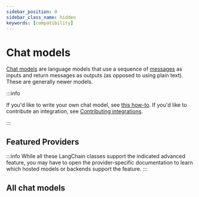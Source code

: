 ```yaml
---
sidebar_position: 0
sidebar_class_name: hidden
keywords: [compatibility]
---
```


# Chat models

[Chat models](/docs/concepts/chat_models) are language models that use a sequence of [messages](/docs/concepts/messages) as inputs and return messages as outputs (as opposed to using plain text). These are generally newer models.

:::info

If you'd like to write your own chat model, see [this how-to](/docs/how_to/custom_chat_model/).
If you'd like to contribute an integration, see [Contributing integrations](/docs/contributing/integrations/).

:::

## Featured Providers

:::info
While all these LangChain classes support the indicated advanced feature, you may have
to open the provider-specific documentation to learn which hosted models or backends support
the feature.
:::


<CategoryTable category="chat" />

## All chat models

<IndexTable />